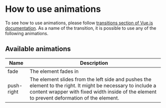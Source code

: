 
<Meta title="Documentation/Animations" />

# How to use animations

To see how to use animations, please follow [transitions section of Vue.js documentation](https://vuejs.org/v2/guide/transitions.html). As a name of the transition, it is possible to use any of the following animations.

## Available animations

| Name       | Description                                                                                                                                                                                                 |
| ---------- | ----------------------------------------------------------------------------------------------------------------------------------------------------------------------------------------------------------- |
| fade       | The element fades in                                                                                                                                                                                        |
| push-right | The element slides from the left side and pushes the element to the right. It might be necessary to include a content wrapper with fixed width inside of the element to prevent deformation of the element. |
